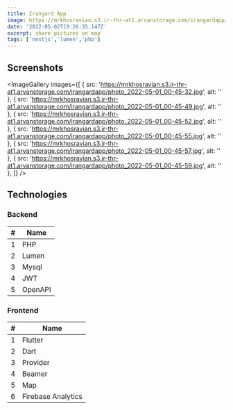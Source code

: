 ```yaml
---
title: Irangard App
image: https://mrkhosravian.s3.ir-thr-at1.arvanstorage.com/irangardapp/photo_2022-05-01_00-45-32.jpg
date: '2022-05-02T19:26:35.147Z'
excerpt: share pictures on map
tags: ['nextjs','lumen','php']
---
```






## Screenshots



<ImageGallery images={[
  {
    src: 'https://mrkhosravian.s3.ir-thr-at1.arvanstorage.com/irangardapp/photo_2022-05-01_00-45-32.jpg',
    alt: ''
  },
  {
    src: 'https://mrkhosravian.s3.ir-thr-at1.arvanstorage.com/irangardapp/photo_2022-05-01_00-45-49.jpg',
    alt: ''
  },
  {
    src: 'https://mrkhosravian.s3.ir-thr-at1.arvanstorage.com/irangardapp/photo_2022-05-01_00-45-52.jpg',
    alt: ''
  },
  {
    src: 'https://mrkhosravian.s3.ir-thr-at1.arvanstorage.com/irangardapp/photo_2022-05-01_00-45-55.jpg',
    alt: ''
  },
  {
    src: 'https://mrkhosravian.s3.ir-thr-at1.arvanstorage.com/irangardapp/photo_2022-05-01_00-45-57.jpg',
    alt: ''
  },
  {
    src: 'https://mrkhosravian.s3.ir-thr-at1.arvanstorage.com/irangardapp/photo_2022-05-01_00-45-59.jpg',
    alt: ''
  },
]} />



## Technologies

### Backend

|#|Name|
|--|--|
|1|PHP|
|2|Lumen|
|3|Mysql|
|4|JWT|
|5|OpenAPI|


### Frontend

|#|Name|
|--|--|
|1|Flutter|
|2|Dart|
|3|Provider|
|4|Beamer|
|5|Map|
|6|Firebase Analytics|